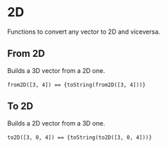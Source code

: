 

<Meta title="Utils/Math/Linear Algebra/2D" />

# 2D

Functions to convert any vector to 2D and viceversa.

## From 2D

Builds a 3D vector from a 2D one.

<code>from2D([3, 4]) == {toString(from2D([3, 4]))}</code>&nbsp;

## To 2D

Builds a 2D vector from a 3D one.

<code>to2D([3, 0, 4]) == {toString(to2D([3, 0, 4]))}</code>&nbsp;

